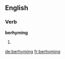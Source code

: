
==English==

===Verb===
'''berhyming'''

# {{present participle of|berhyme}}

[[de:berhyming]]
[[fr:berhyming]]
